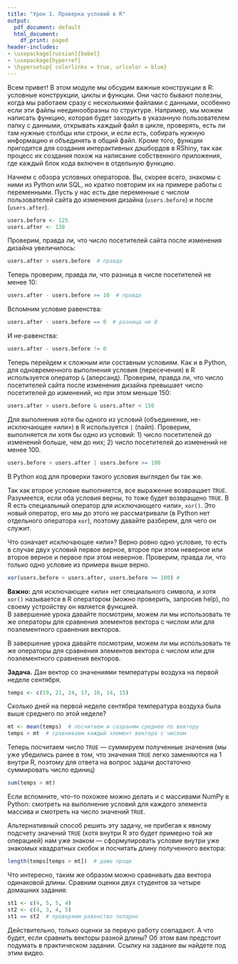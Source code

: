 ```yaml
---
title: "Урок 1. Проверка условий в R"
output:
  pdf_document: default
  html_document:
    df_print: paged
header-includes:
- \usepackage[russian]{babel}
- \usepackage{hyperref}
- \hypersetup{ colorlinks = true, urlcolor = blue}
---
```


Всем привет! В этом модуле мы обсудим важные конструкции в R: условные конструкции, циклы и функции. Они часто бывают полезны, когда мы работаем сразу с несколькими файлами с данными, особенно если эти файлы неединообразны по структуре. Например, мы можем написать функцию, которая будет заходить в указанную пользователем папку с данными, открывать каждый файл в цикле, проверять, есть ли там нужные столбцы или строки, и если есть, собирать нужную информацию и объединять в общий файл. Кроме того, функции пригодятся для создания интерактивных дэшбордов в RShiny, так как процесс их создания похож на написание собственного приложения, где каждый блок кода включен в отдельную функцию.

Начнем с обзора условных операторов. Вы, скорее всего, знакомы с ними из Python или SQL, но кратко повторим их на примере работы с переменными. Пусть у нас есть две переменные с числом пользователей сайта до изменения дизайна (`users.before`) и после (`users.after`). 

```r
users.before <- 125
users.after <- 138
```

Проверим, правда ли, что число посетителей сайта после изменения дизайна увеличилось:

```r
users.after > users.before  # правда
```

Теперь проверим, правда ли, что разница в числе посетителей не менее 10:

```r
users.after - users.before >= 10  # правда
```

Вспомним условие равенства:

```r
users.after - users.before == 0  # разница не 0
```

И не-равенства:

```r
users.after - users.before != 0
```

Теперь перейдем к сложным или составным условиям. Как и в Python, для одновременного выполнения условия (пересечения) в R используется оператор `&` (аперсанд). Проверим, правда ли, что число посетителей сайта после изменения дизайна превышает число посетителей до изменений, но при этом меньше 150:

```r
users.after > users.before & users.after < 150
```

Для выполнения хотя бы одного из условий (объединение, не-исключающее «или») в R используется `|` (пайп). Проверим, выполняется ли хотя бы одно из условий: 1) число посетителей до изменений больше, чем до них; 2) число посетителей до изменений не менее 100.

```r
users.before > users.after | users.before >= 100
```

В Python код для проверки такого условия выглядел бы так же.

Так как второе условие выполняется, все выражение возвращает `TRUE`. Разумеется, если оба условия верны, то тоже будет возвращено `TRUE`. В R есть специальный оператор для исключающего «или», `xor()`. Это новый оператор, его мы до этого не рассматривали (в Python нет отдельного оператора `xor`), поэтому давайте разберем, для чего он служит.

Что означает исключающее «или»? Верно ровно одно условие, то есть в случае двух условий первое верное, второе при этом неверное или второе верное и первое при этом неверное. Проверим, правда ли, что только одно условие из примера выше верно.

```r
xor(users.before > users.after, users.before >= 100) #
```

**Важно:** для исключающее «или» нет специального символа, и хотя `xor()` называется в R оператором (можно проверить, запросив help), по своему устройству он является функцией.  
В завершение урока давайте посмотрим, можем ли мы использовать те же операторы для сравнения элементов вектора с числом или для поэлементного сравнения векторов.

В завершение урока давайте посмотрим, можем ли мы использовать те же операторы для сравнения элементов вектора с числом или для поэлементного сравнения векторов.

**Задача.** Дан вектор со значениями температуры воздуха на первой неделе сентября. 

```r
temps <- c(19, 21, 24, 17, 16, 14, 15)
```

Сколько дней на первой неделе сентября температура воздуха была выше среднего по этой неделе?

```r
mt <- mean(temps)  # посчитаем и созраним среднее по вектору
temps > mt  # сравниваем каждый элемент вектора с числом
```

Теперь посчитаем число `TRUE` — суммируем полученные значения (мы уже убедились ранее в том, что значения `TRUE` легко заменяются на 1 внутри R, поэтому для ответа на вопрос задачи достаточно суммировать число единиц)

```r
sum(temps > mt)
```

Если вспомните, что-то похожее можно делать и с массивами NumPy в Python: смотреть на выполнение условий для каждого элемента массива и смотреть на число значений `TRUE`. 

Альтернативный способ решить эту задачу, не прибегая к явному подсчету значений `TRUE` (хотя внутри R это будет примерно той же операцией) нам уже знаком — сформулировать условие внутри уже знакомых квадратных скобок и посчитать длину полученного вектора:

```r
length(temps[temps > mt])  # даже проще
```

Что интересно, таким же образом можно сравнивать два вектора одинаковой длины. Сравним оценки двух студентов за четыре домашних задания:

```r
st1 <- c(4, 5, 5, 4)
st2 <- c(4, 3, 4, 5)  
st1 == st2  # проверяем равенство попарно
```

Действительно, только оценки за первую работу совпадают. А что будет, если сравнить векторы разной длины? Об этом вам предстоит подумать в практическом задании. Ссылку на задание вы найдете под этим видео.